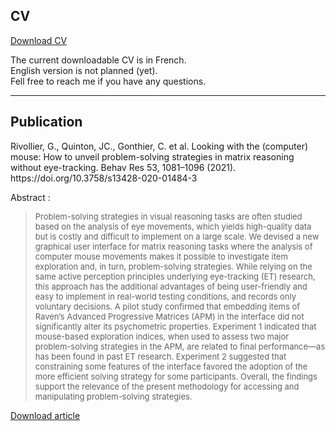 
## CV

<a href="files/CV.pdf#" class="download" title="Download CV as PDF">Download CV</a>

The current downloadable CV is in French.  
English version is not planned (yet).  
Fell free to reach me if you have any questions.  
  
  ***

  



## Publication

Rivollier, G., Quinton, JC., Gonthier, C. et al. Looking with the (computer) mouse: How to unveil problem-solving strategies in matrix reasoning without eye-tracking. Behav Res 53, 1081–1096 (2021). https://doi.org/10.3758/s13428-020-01484-3

Abstract :  </font>

>  <font size="2"> Problem-solving strategies in visual reasoning tasks are often studied based on the analysis of eye movements, which yields high-quality data but is costly and difficult to implement on a large scale. We devised a new graphical user interface for matrix reasoning tasks where the analysis of computer mouse movements makes it possible to investigate item exploration and, in turn, problem-solving strategies. While relying on the same active perception principles underlying eye-tracking (ET) research, this approach has the additional advantages of being user-friendly and easy to implement in real-world testing conditions, and records only voluntary decisions. A pilot study confirmed that embedding items of Raven's Advanced Progressive Matrices (APM) in the interface did not significantly alter its psychometric properties. Experiment 1 indicated that mouse-based exploration indices, when used to assess two major problem-solving strategies in the APM, are related to final performance—as has been found in past ET research. Experiment 2 suggested that constraining some features of the interface favored the adoption of the more efficient solving strategy for some participants. Overall, the findings support the relevance of the present methodology for accessing and manipulating problem-solving strategies.</font>


<a href="files/Rivollier2021_Article_LookingWithTheComputerMouseHow.pdf#" class="download" title="Download article as PDF">Download article</a>
